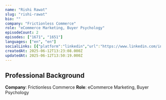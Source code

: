 ```yaml
---
name: "Rishi Rawat"
slug: "rishi-rawat"
bio: ""
company: "Frictionless Commerce"
role: "eCommerce Marketing, Buyer Psychology"
episodeCount: 2
episodes: ["1671", "1651"]
languages: ["en", "en"]
socialLinks: [{"platform":"linkedin","url":"https://www.linkedin.com/in/rawatrishi/"}]
createdAt: 2025-06-12T13:23:08.000Z
updatedAt: 2025-06-12T13:50:19.000Z
---
```


## Professional Background

**Company**: Frictionless Commerce
**Role**: eCommerce Marketing, Buyer Psychology
